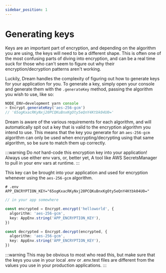 ```yaml
---
sidebar_position: 1
---
```


# Generating keys

Keys are an important part of encryption, and depending on the algorithm you are using, the keys will need to be a different shape. This is often one of the most confusing parts of diving into encryption, and can be a real time suck for those who can't seem to figure out why their encryption/decryption patterns aren't working.

Luckily, Dream handles the complexity of figuring out how to generate keys for your application for you. To generate a key, simply open your console and generate them with the `.generateKey` method, passing the algorithm you wish to use, like so:

```ts
NODE_ENV=development yarn console
> Encrypt.generateKey('aes-256-gcm')
// '65ogKxacRKyNxj20PCQKuBnxKgOty5eQnY4Ktbk04U0='
```

Dream is aware of the various requirements for each algorithm, and will automatically spit out a key that is valid to the encryption algorithm you intend to use. This means that the key you generate for an `aes-256-gcm` algorithm can only be used when encrypting/decrypting using that same algorithm, so be sure to match them up correctly.

:::warning
Do _not_ hard-code this encryption key into your application! Always use either env vars, or, better yet, A tool like AWS SecretsManager to pull in your env vars at runtime.
:::

This key can be brought into your application and used for encryption whenever using the `aes-256-gcm` algorithm.

```
# .env
APP_ENCRYPTION_KEY="65ogKxacRKyNxj20PCQKuBnxKgOty5eQnY4Ktbk04U0="
```

```ts
// in your app somewhere

const encrypted = Encrypt.encrypt('helloworld', {
  algorithm: 'aes-256-gcm',
  key: AppEnv.string('APP_ENCRYPTION_KEY'),
})

const decrypted = Encrypt.decrypt(encrypted, {
  algorithm: 'aes-256-gcm',
  key: AppEnv.string('APP_ENCRYPTION_KEY'),
})
```

:::warning
This may be obvious to most who read this, but make sure that the keys you use in your local .env or .env.test files are different from the values you use in your production applications.
:::
